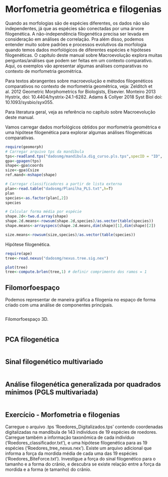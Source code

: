 # Morfometria geométrica e filogenias

Quando as morfologias são de espécies diferentes, os dados não são independentes, já que as espécies são conectadas por uma árvore filogenética. A não-independência filogenética precisa ser levada em consideração em análises de correlação. Pra além disso, podemos entender muito sobre padrões e processos evolutivos da morfologia quando temos dados morfológicos de diferentes espécies e hipóteses filogenéticas. O capítulo deste manual sobre Macroevolução explora muitas perguntas/análises que podem ser feitas em um contexto comparativo.
Aqui, os exemplos vão apresentar algumas análises comparativas no contexto de morfometria geométrica.

Para textos abrangentes sobre macroevolução e métodos filogenéticos comparativos no contexto de morfometria geométrica, veja:
Zelditch et al. 2012 Geometric Morphometrics for Biologists, Elsevier.
Monteiro 2013 Hystrix, doi: 10.4404/hystrix-24.1-6282.
Adams & Collyer 2018 Syst Biol doi: 10.1093/sysbio/syx055.

Para literatura geral, veja as referência no capítulo sobre Macroevolução deste manual.

Vamos carregar dados morfológicos obtidos por morfometria geométrica e uma hipótese filogenética para explorar algumas análises filogenéticas comparativas.
```r
require(geomorph)
# Carregar arquivo tps da mandíbula
tps<-readland.tps("dadosmg/mandibula.dig_curso.pls.tps",specID = "ID", readcurves = FALSE)
gpa<-gpagen(tps)
shape<-gpa$coords
size<-gpa$Csize
ref.mand<-mshape(shape)

# Carregar classificadores a partir de lista externa
plan<-read.table("dadosmg/Planilha_PLS.txt",h=T)
plan
species<-as.factor(plan[,2])
species

# Calcular forma média por espécie
shape.2d<-two.d.array(shape)
shape.2d.means<-rowsum(shape.2d,species)/as.vector(table(species))
shape.means<-arrayspecs(shape.2d.means,dim(shape)[1],dim(shape)[2])

size.means<-rowsum(size,species)/as.vector(table(species))
```

Hipótese filogenética.
```r
require(ape)
tree<-read.nexus("dadosmg/nexus.tree.sig.nex")

plot(tree)
tree<-compute.brlen(tree,1) # definir comprimento dos ramos = 1
```

## Filomorfoespaço
Podemos representar de maneira gráfica a filogenia no espaço de forma criado com uma análise de componentes principais.
```r

```

Filomorfoespaço 3D.
```r

```

## PCA filogenética
```r

```


## Sinal filogenético multivariado
```r

```

## Análise filogenética generalizada por quadrados mínimos (PGLS multivariada)
```r

```


## Exercício - Morfometria e filogenias
Carregue o arquivo .tps ‘Roedores_Digitalizados.tps’ contendo coordenadas
digitalizadas na mandíbula de 143 indivíduos de 19 espécies de roedores. Carregue
também a informação taxonômica de cada indivíduo (‘Roedores_classificador.txt’), e
uma hipótese filogenética para as 19 espécies (‘Roedores_tree_nexus.nex’). Existe um
arquivo adicional que informa a força da mordida média de cada uma das 19 espécies
(‘Roedores_BiteForce.txt’).
Investigue a força do sinal filogenético para o tamanho e a forma do crânio, e descubra
se existe relação entre a força da mordida e a forma (e tamanho) do crânio.




